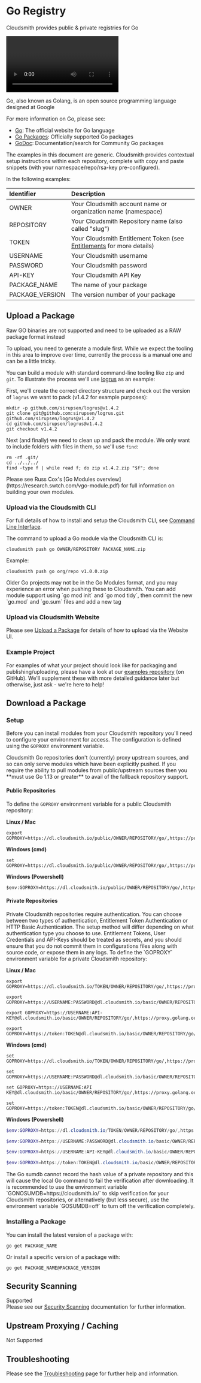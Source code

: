 
# Go Registry

Cloudsmith provides public & private registries for Go

<Video wistiaId="cfpoye51t5"></Video>

Go, also known as Golang, is an open source programming language designed at Google

For more information on Go, please see:

- [Go](https://www.golang.org): The official website for Go language
- [Go Packages](https://golang.org/pkg): Officially supported Go packages
- [GoDoc](https://godoc.org): Documentation/search for Community Go packages

<Note variant="note" headline="Contextual Documentation">
The examples in this document are generic. Cloudsmith provides contextual setup instructions within each repository, complete with copy and paste snippets (with your namespace/repo/rsa-key pre-configured).
</Note>

In the following examples: 

| Identifier      | Description                                                                               |
| :-------------- | :---------------------------------------------------------------------------------------- |
| OWNER           | Your Cloudsmith account name or organization name (namespace)                             |
| REPOSITORY      | Your Cloudsmith Repository name (also called "slug")                                      |
| TOKEN           | Your Cloudsmith Entitlement Token (see [Entitlements](/software-distribution/entitlement-tokens) for more details) |
| USERNAME        | Your Cloudsmith username                                                                  |
| PASSWORD        | Your Cloudsmith password                                                                  |
| API-KEY         | Your Cloudsmith API Key                                                                   |
| PACKAGE_NAME    | The name of your package                                                                  |
| PACKAGE_VERSION | The version number of your package                                                        |

## Upload a Package

<Note variant="note" headline="Note">
Raw GO binaries are not supported and need to be uploaded as a RAW package format instead
</Note>

To upload, you need to generate a module first. While we expect the tooling in this area to improve over time, currently the process is a manual one and can be a little tricky.

You can build a module with standard command-line tooling like `zip` and `git`. To illustrate the process we'll use [logrus](https://github.com/sirupsen/logrus) as an example:

First, we'll create the correct directory structure and check out the version of `logrus` we want to pack (v1.4.2 for example purposes):

```shell
mkdir -p github.com/sirupsen/logrus@v1.4.2
git clone git@github.com:sirupsen/logrus.git github.com/sirupsen/logrus@v1.4.2
cd github.com/sirupsen/logrus@v1.4.2
git checkout v1.4.2
```

Next (and finally) we need to clean up and pack the module. We only want to include folders with files in them, so we'll use `find`:

```shell
rm -rf .git/
cd ../../../
find -type f | while read f; do zip v1.4.2.zip "$f"; done
```

<Note variant="note" headline="Note">
Please see Russ Cox's [Go Modules overview](https://research.swtch.com/vgo-module.pdf) for full information on building your own modules.
</Note>


### Upload via the Cloudsmith CLI

For full details of how to install and setup the Cloudsmith CLI, see [Command Line Interface](/getting-started/cli).

The command to upload a Go module via the Cloudsmith CLI is: 

```shell
cloudsmith push go OWNER/REPOSITORY PACKAGE_NAME.zip
```

Example:

```shell
cloudsmith push go org/repo v1.0.0.zip
```

<Note variant="note" headline="Note">
Older Go projects may not be in the Go Modules format, and you may experience an error when pushing these to Cloudsmith. 
You can add module support using `go mod init` and `go mod tidy`, then commit the new `go.mod` and `go.sum` files and add a new tag
</Note>


### Upload via Cloudsmith Website

Please see [Upload a Package](/artifact-management/package-upload) for details of how to upload via the Website UI.

### Example Project

For examples of what your project should look like for packaging and publishing/uploading, please have a look at our [examples repository](http://github.com/cloudsmith-io/cloudsmith-examples) (on GitHub). We'll supplement these with more detailed guidance later but otherwise, just ask - we're here to help!

## Download a Package

### Setup

Before you can install modules from your Cloudsmith repository you'll need to configure your environment for access. The configuration is defined using the `GOPROXY` environment variable.

<Note variant="note" headline="Note">
Cloudsmith Go repositories don't (currently) proxy upstream sources, and so can only serve modules which have been explicitly pushed. If you require the ability to pull modules from public/upstream sources then you **must use Go 1.13 or greater** to avail of the fallback repository support.
</Note>

#### Public Repositories

To define the `GOPROXY` environment variable for a public Cloudsmith repository: 

**Linux / Mac**

```shell
export GOPROXY=https://dl.cloudsmith.io/public/OWNER/REPOSITORY/go/,https://proxy.golang.org,direct
```

**Windows (cmd)**

```shell
set GOPROXY=https://dl.cloudsmith.io/public/OWNER/REPOSITORY/go/,https://proxy.golang.org,direct
```

**Windows (Powershell)** 

```shell
$env:GOPROXY=https://dl.cloudsmith.io/public/OWNER/REPOSITORY/go/,https://proxy.golang.org,direct
```

#### Private Repositories

<Note variant="note" headline="Private Repositories">
Private Cloudsmith repositories require authentication.  You can choose between two types of authentication, Entitlement Token Authentication or HTTP Basic Authentication. 
The setup method will differ depending on what authentication type you choose to use.
</Note>

<Note variant="warning" headline="Warning">
Entitlement Tokens, User Credentials and API-Keys should be treated as secrets, and you should ensure that you do not commit them in configurations files along with source code, or expose them in any logs.
</Note>
To define the `GOPROXY` environment variable for a private Cloudsmith repository: 

**Linux / Mac**

```shell Entitlement Token Auth
export GOPROXY=https://dl.cloudsmith.io/TOKEN/OWNER/REPOSITORY/go/,https://proxy.golang.org,direct
```
```shell HTTP Basic Auth (User & Pass)
export GOPROXY=https://USERNAME:PASSWORD@dl.cloudsmith.io/basic/OWNER/REPOSITORY/go/,https://proxy.golang.org,direct
```
```shell HTTP Basic Auth (API-Key)
export GOPROXY=https://USERNAME:API-KEY@dl.cloudsmith.io/basic/OWNER/REPOSITORY/go/,https://proxy.golang.org,direct
```
```shell HTTP Basic Auth (Token)
export GOPROXY=https://token:TOKEN@dl.cloudsmith.io/basic/OWNER/REPOSITORY/go/,https://proxy.golang.org,direct
```

**Windows (cmd)**

```shell Entitlement Token Auth
set GOPROXY=https://dl.cloudsmith.io/TOKEN/OWNER/REPOSITORY/go/,https://proxy.golang.org,direct
```
```shell HTTP Basic Auth (User & Pass)
set GOPROXY=https://USERNAME:PASSWORD@dl.cloudsmith.io/basic/OWNER/REPOSITORY/go/,https://proxy.golang.org,direct
```
```shell HTTP Basic Auth (API-Key)
set GOPROXY=https://USERNAME:API KEY@dl.cloudsmith.io/basic/OWNER/REPOSITORY/go/,https://proxy.golang.org,direct
```
```shell HTTP Basic Auth (Token)
set GOPROXY=https://token:TOKEN@dl.cloudsmith.io/basic/OWNER/REPOSITORY/go/,https://proxy.golang.org,direct
```

**Windows (Powershell)** 

```powershell Entitlement Token Auth
$env:GOPROXY=https://dl.cloudsmith.io/TOKEN/OWNER/REPOSITORY/go/,https://proxy.golang.org,direct
```
```powershell HTTP Basic Auth (User & Pass)
$env:GOPROXY=https://USERNAME:PASSWORD@dl.cloudsmith.io/basic/OWNER/REPOSITORY/go/,https://proxy.golang.org,direct
```
```powershell HTTP Basic Auth (API-Key)
$env:GOPROXY=https://USERNAME:API-KEY@dl.cloudsmith.io/basic/OWNER/REPOSITORY/go/,https://proxy.golang.org,direct
```
```powershell HTTP Basic Auth (Token)
$env:GOPROXY=https://token:TOKEN@dl.cloudsmith.io/basic/OWNER/REPOSITORY/go/,https://proxy.golang.org,direct
```

<Note variant="note" headline="Private Repositories">
The Go sumdb cannot record the hash value of a private repository and this will cause the local Go command to fail the verification after downloading. 
It is recommended to use the environment variable `GONOSUMDB=https://cloudsmith.io/` to skip verification for your Cloudsmith repositories, or alternatively (but less secure), use the environment variable `GOSUMDB=off` to turn off the verification completely.
</Note>

### Installing a Package

You can install the latest version of a package with: 

```shell
go get PACKAGE_NAME
```

Or install a specific version of a package with: 

```shell
go get PACKAGE_NAME@PACKAGE_VERSION
```

## Security Scanning

<span class="cs-tag cs-tag-dark-green">Supported</span>  
Please see our [Security Scanning](/policy-management/security-scanning) documentation for further information.

## Upstream Proxying / Caching

<span class="cs-tag cs-tag-dark-grey">Not Supported</span>

## Troubleshooting

Please see the [Troubleshooting](/troubleshooting) page for further help and information.
